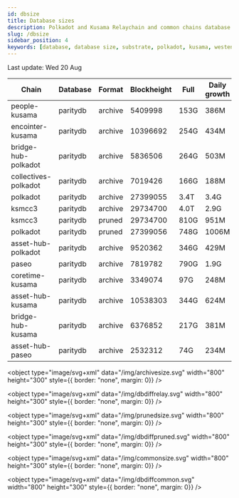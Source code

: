 ```yaml
---
id: dbsize
title: Database sizes
description: Polkadot and Kusama Relaychain and common chains database sizes
slug: /dbsize
sidebar_position: 4
keywords: [database, database size, substrate, polkadot, kusama, westend]
---
```



Last update: Wed 20 Aug

| Chain    | Database   | Format | Blockheight | Full         | Daily growth |
| ------------------------| ----------- | -------- | ------- | ---------- | ----- | 
| people-kusama | paritydb | archive | 5409998 | 153G | 386M |
| encointer-kusama | paritydb | archive | 10396692 | 254G | 434M |
| bridge-hub-polkadot | paritydb | archive | 5836506 | 264G | 503M |
| collectives-polkadot | paritydb | archive | 7019426 | 166G | 188M |
| polkadot | paritydb | archive | 27399055 | 3.4T | 3.4G |
| ksmcc3 | paritydb | archive | 29734700 | 4.0T | 2.9G |
| ksmcc3 | paritydb | pruned | 29734700 | 810G | 951M |
| polkadot | paritydb | pruned | 27399056 | 748G | 1006M |
| asset-hub-polkadot | paritydb | archive | 9520362 | 346G | 429M |
| paseo | paritydb | archive | 7819782 | 790G | 1.9G |
| coretime-kusama | paritydb | archive | 3349074 | 97G | 248M |
| asset-hub-kusama | paritydb | archive | 10538303 | 344G | 624M |
| bridge-hub-kusama | paritydb | archive | 6376852 | 217G | 381M |
| asset-hub-paseo | paritydb | archive | 2532312 | 74G | 234M |
<object type="image/svg+xml" data="/img/archivesize.svg" width="800" height="300" style={{ border: "none", margin: 0}} />

<object type="image/svg+xml" data="/img/dbdiffrelay.svg" width="800" height="300" style={{ border: "none", margin: 0}} />

<object type="image/svg+xml" data="/img/prunedsize.svg" width="800" height="300" style={{ border: "none", margin: 0}} />

<object type="image/svg+xml" data="/img/dbdiffpruned.svg" width="800" height="300" style={{ border: "none", margin: 0}} />

<object type="image/svg+xml" data="/img/commonsize.svg" width="800" height="300" style={{ border: "none", margin: 0}} />

<object type="image/svg+xml" data="/img/dbdiffcommon.svg" width="800" height="300" style={{ border: "none", margin: 0}} />
